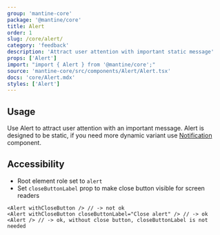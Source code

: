 ```yaml
---
group: 'mantine-core'
package: '@mantine/core'
title: Alert
order: 1
slug: /core/alert/
category: 'feedback'
description: 'Attract user attention with important static message'
props: ['Alert']
import: "import { Alert } from '@mantine/core';"
source: 'mantine-core/src/components/Alert/Alert.tsx'
docs: 'core/Alert.mdx'
styles: ['Alert']
---
```



## Usage

Use Alert to attract user attention with an important message.
Alert is designed to be static, if you need more dynamic variant use [Notification](/core/notification/) component.

<Demo data={AlertDemos.configurator} />

## Accessibility

- Root element role set to `alert`
- Set `closeButtonLabel` prop to make close button visible for screen readers

```tsx
<Alert withCloseButton /> // -> not ok
<Alert withCloseButton closeButtonLabel="Close alert" /> // -> ok
<Alert /> // -> ok, without close button, closeButtonLabel is not needed
```
